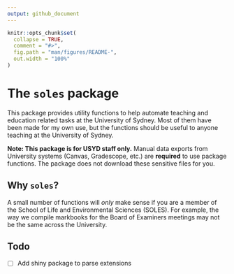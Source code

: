 ```yaml
---
output: github_document
---
```


<!-- README.md is generated from README.Rmd. Please edit that file -->

```r
knitr::opts_chunk$set(
  collapse = TRUE,
  comment = "#>",
  fig.path = "man/figures/README-",
  out.width = "100%"
)
```

# The `soles` package

<!-- badges: start -->
<!-- badges: end -->

This package provides utility functions to help automate teaching and education related tasks at the University of Sydney. Most of them have been made for my own use, but the functions should be useful to anyone teaching at the University of Sydney. 

**Note: This package is for USYD staff only.** Manual data exports from University systems (Canvas, Gradescope, etc.) are **required** to use package functions. The package does not download these sensitive files for you.


## Why `soles`?
A small number of functions will *only* make sense if you are a member of the School of Life and Environmental Sciences (SOLES). For example, the way we compile markbooks for the Board of Examiners meetings may not be the same across the University.


## Todo
- [ ] Add shiny package to parse extensions


<!-- 
Here are the key functions, with detailed examples below:

- **`uos()`**: scrapes a unit of study site to get information about the unit* of study. Useful to quickly check assessment due dates and other information. Importantly, this information can be used to automate other functions in this package.
- **`cr_db()`**: combines Canvas, Gradescope, UoS Coordinator and Disability Academic Plans data to create a tidy data frame of students and their information. I use this as a starting point for many other functions in this package. With the database I can do things like:
  - bulk apply special considerations (extensions)
  - check for borderline students
  - check attendance 
  - perform detailed analyses and visualisations rapidly (a *key* reason for using R instead of point and click systems such as the University's painfully *slow* SRES)
- **`cr_marksheet()`**: creates a marksheet for the Board of Examiners meetings. Automates many tedious tasks such as checking for missing marks, pending special considerations and more when applying grades. To use this function you will probably use the following functions:
  - `ms_assessments()`: select assessments that contribute towards the final grade.
  - `ms_weights()`: declare assessment weights to calculate the final grade.
  - `ms_manual()`: perform manual adjustments -- useful for borderline students or students with special considerations.
- **`cr_seams_section()`**: creates a list of students to be added as a Section in SEAMS. This is useful for bulk Canvas actions such as adding students to a group or extending due dates for all students on similar academic plans. -->
